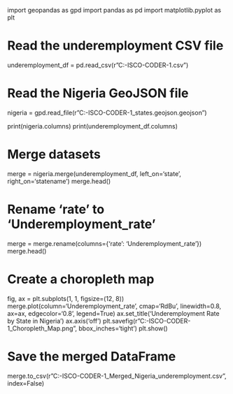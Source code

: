 import geopandas as gpd
import pandas as pd
import matplotlib.pyplot as plt

# Read the underemployment CSV file
underemployment_df = pd.read_csv(r"C:\Users\USER\Documents\ISIC-ISCO-CODER-1\labs\week-7\data\underemployment.csv")

# Read the Nigeria GeoJSON file
nigeria = gpd.read_file(r"C:\Users\USER\Documents\ISIC-ISCO-CODER-1\labs\week-7\data\Nigerian_states.geojson.geojson")

print(nigeria.columns)
print(underemployment_df.columns)

# Merge datasets
merge = nigeria.merge(underemployment_df, left_on='state', right_on='statename')
merge.head()

# Rename 'rate' to 'Underemployment_rate'
merge = merge.rename(columns={'rate': 'Underemployment_rate'})
merge.head()

# Create a choropleth map
fig, ax = plt.subplots(1, 1, figsize=(12, 8))
merge.plot(column='Underemployment_rate', cmap='RdBu', linewidth=0.8, ax=ax, edgecolor='0.8', legend=True)
ax.set_title('Underemployment Rate by State in Nigeria')
ax.axis('off')
plt.savefig(r"C:\Users\USER\Documents\ISIC-ISCO-CODER-1\data\Amina_Choropleth_Map.png", bbox_inches='tight')
plt.show()

# Save the merged DataFrame
merge.to_csv(r"C:\Users\USER\Documents\ISIC-ISCO-CODER-1\data\Amina_Merged_Nigeria_underemployment.csv", index=False)